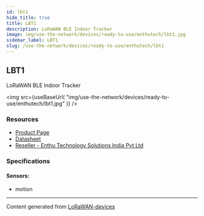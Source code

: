 ```yaml
---
id: lbt1
hide_title: true
title: LBT1
description: LoRaWAN BLE Indoor Tracker
image: img/use-the-network/devices/ready-to-use/enthutech/lbt1.jpg
sidebar_label: LBT1
slug: /use-the-network/devices/ready-to-use/enthutech/lbt1
---
```



## LBT1

LoRaWAN BLE Indoor Tracker

<img
  src={useBaseUrl(
    "img/use-the-network/devices/ready-to-use/enthutech/lbt1.jpg"
  )}
/>

### Resources

- [Product Page](http://www.dragino.com/products/lora-lorawan-end-node/item/165-lbt1.html)
- [Datasheet](http://www.dragino.com/downloads/index.php?dir=LoRa_End_Node/LBT1/)
- [Reseller - Enthu Technology Solutions India Pvt Ltd](https://www.enthutech.in/zh_HK/shop/category/lora-devices-2)

### Specifications

#### Sensors:

- motion

---

Content generated from
[LoRaWAN-devices](https://github.com/TheThingsNetwork/lorawan-devices)
